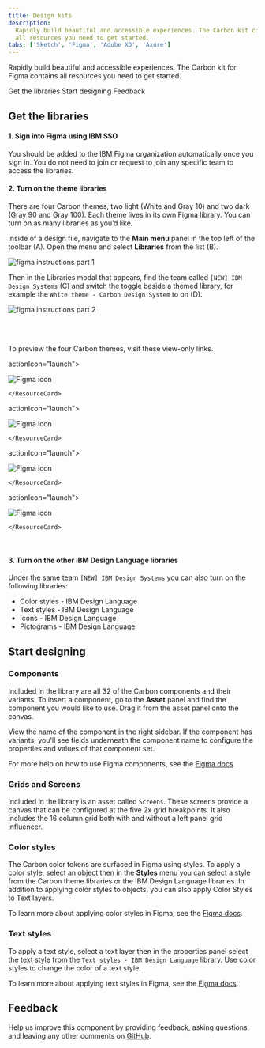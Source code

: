 ```yaml
---
title: Design kits
description:
  Rapidly build beautiful and accessible experiences. The Carbon kit contains
  all resources you need to get started.
tabs: ['Sketch', 'Figma', 'Adobe XD', 'Axure']
---
```


<PageDescription>

Rapidly build beautiful and accessible experiences. The Carbon kit for Figma
contains all resources you need to get started.

</PageDescription>

<AnchorLinks>

<AnchorLink>Get the libraries</AnchorLink>
<AnchorLink>Start designing</AnchorLink>
<AnchorLink>Feedback</AnchorLink>

</AnchorLinks>

## Get the libraries

#### 1. Sign into Figma using IBM SSO

You should be added to the IBM Figma organization automatically once you sign
in. You do not need to join or request to join any specific team to access the
libraries.

#### 2. Turn on the theme libraries

There are four Carbon themes, two light (White and Gray 10) and two dark (Gray
90 and Gray 100). Each theme lives in its own Figma library. You can turn on as
many libraries as you’d like.

Inside of a design file, navigate to the **Main menu** panel in the top left of
the toolbar (A). Open the menu and select **Libraries** from the list (B).

<Row>
<Column colLg={8}>

![figma instructions part 1](images/kit-figma-1.png)

</Column>
</Row>

Then in the Libraries modal that appears, find the team called
`[NEW] IBM Design Systems` (C) and switch the toggle beside a themed library,
for example the `White theme - Carbon Design System` to on (D).

<Row>
<Column colLg={8}>

![figma instructions part 2](images/kit-figma-2.png)

</Column>
</Row>

<br />
<br />

To preview the four Carbon themes, visit these view-only links.

<Row className="resource-card-group">
  <Column colMd={4} colLg={4} noGutterSm>
    <ResourceCard
      subTitle="White theme"
      href="https://www.figma.com/file/Vzz8k68Pqk5HfaTdQOQrGu/White-Theme---Carbon-Design-System">
      actionIcon="launch">

![Figma icon](images/figma.svg)

    </ResourceCard>

  </Column>
  <Column colMd={4} colLg={4} noGutterSm>
    <ResourceCard
      subTitle="Gray 10 theme"
      href="https://www.figma.com/file/i6y80WeotmhmbWxpmcffz7/Gray-10-Theme---Carbon-Design-System">
      actionIcon="launch">

![Figma icon](images/figma.svg)

    </ResourceCard>

  </Column>
  <Column colMd={4} colLg={4} noGutterSm>
    <ResourceCard
      subTitle="Gray 90 theme"
      href="https://www.figma.com/file/fCucrHE8tdGDVJX7ODqajd/Gray-90-Theme---Carbon-Design-System">
      actionIcon="launch">

![Figma icon](images/figma.svg)

    </ResourceCard>

  </Column>
  <Column colMd={4} colLg={4} noGutterSm>
    <ResourceCard
      subTitle="Gray 100 theme"
      href="https://www.figma.com/file/TckQzGe3bNxHPLoRhbXFal/Gray-100-Theme---Carbon-Design-System">
      actionIcon="launch">

![Figma icon](images/figma.svg)

    </ResourceCard>

  </Column>
</Row>

<br />

#### 3. Turn on the other IBM Design Language libraries 

Under the same team `[NEW] IBM Design Systems` you can also turn on the
following libraries:

- Color styles - IBM Design Language
- Text styles - IBM Design Language
- Icons - IBM Design Language
- Pictograms - IBM Design Language

## Start designing

### Components

Included in the library are all 32 of the Carbon components and their variants.
To insert a component, go to the **Asset** panel and find the component you
would like to use. Drag it from the asset panel onto the canvas.

View the name of the component in the right sidebar. If the component has
variants, you'll see fields underneath the component name to configure the
properties and values of that component set.

For more help on how to use Figma components, see the
[Figma docs](https://help.figma.com/hc/en-us/articles/360056440594-Create-and-use-variants#Use_variants).

### Grids and Screens

Included in the library is an asset called `Screens`. These screens provide a
canvas that can be configured at the five 2x grid breakpoints. It also includes
the 16 column grid both with and without a left panel grid influencer.

### Color styles

The Carbon color tokens are surfaced in Figma using styles. To apply a color
style, select an object then in the **Styles** menu you can select a style from
the Carbon theme libraries or the IBM Design Language libraries. In addition to
applying color styles to objects, you can also apply Color Styles to Text
layers.

To learn more about applying color styles in Figma, see the
[Figma docs](https://help.figma.com/hc/en-us/articles/360040316193).

### Text styles

To apply a text style, select a text layer then in the properties panel select
the text style from the `Text styles - IBM Design Language` library. Use color
styles to change the color of a text style.

To learn more about applying text styles in Figma, see the
[Figma docs](https://help.figma.com/hc/en-us/articles/360039957034-Create-and-Apply-Text-Styles#apply).

## Feedback

Help us improve this component by providing feedback, asking questions, and
leaving any other comments on
[GitHub](https://github.com/carbon-design-system/carbon-design-kit/issues).
